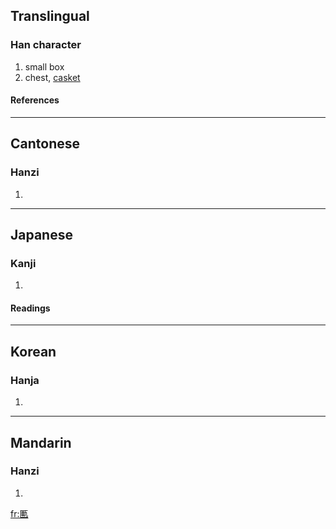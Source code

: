 {{see|匦}}

==Translingual==
===Han character===
{{Han char|rn=22|rad=匚|as=09|sn=11|four=7171<sub>1</sub>|canj=尸十十弓 (SJJN)}}
# small box
# chest, [[casket]]
====References====
{{Han ref|kx=0154.090|dkj=02639|dj=0346.140|hdz=10087.080|uh=532D|ud=21293|bh=D46F|bd=54383}}
----
==Cantonese==
===Hanzi===
{{yue-hanzi|jyut=|y=gwai2}}
# {{defn|Cantonese}}
----
==Japanese==
===Kanji===
{{ja-kanji|grade=|rs=匚09}}
# {{defn|Japanese}} 
====Readings====
{{ja-readings|on=[[き]] (ki)|kun=[[はこ]] (hako), [[くくる]] (kukuru)}}
----
==Korean==
===Hanja===
{{ko-hanja|hangeul=궤|rv=gwe|mr=kwe}}
# {{defn|Korean}}
----
==Mandarin==
===Hanzi===
{{cmn-hanzi|sim=匦|pin=[[guǐ]] ([[gui3]])|wg=kuei<sup>3</sup>}}
# {{defn|Mandarin}}

[[fr:匭]]